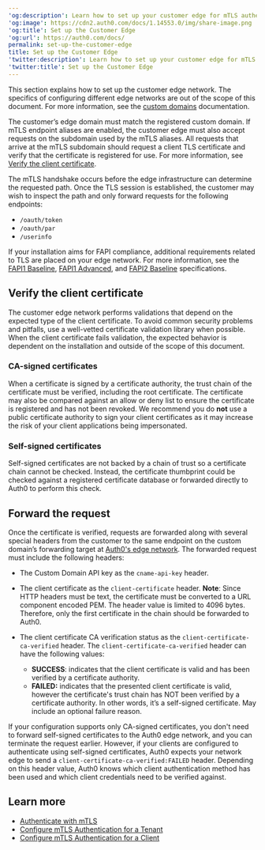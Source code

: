 ---
'og:description': Learn how to set up your customer edge for mTLS authentication.
'og:image': https://cdn2.auth0.com/docs/1.14553.0/img/share-image.png
'og:title': Set up the Customer Edge
'og:url': https://auth0.com/docs/
permalink: set-up-the-customer-edge
title: Set up the Customer Edge
'twitter:description': Learn how to set up your customer edge for mTLS authentication.
'twitter:title': Set up the Customer Edge
---
This section explains how to set up the customer edge network. The specifics of configuring different edge networks are out of the scope of this document. For more information, see the [custom domains](/docs/customize/custom-domains) documentation.

The customer’s edge domain must match the registered <Tooltip tip="Custom Domain: Third-party domain with a specialized, or vanity, name." cta="View Glossary" href="/docs/glossary?term=custom+domain">custom domain</Tooltip>. If mTLS endpoint aliases are enabled, the customer edge must also accept requests on the subdomain used by the mTLS aliases. All requests that arrive at the mTLS subdomain should request a client TLS certificate and verify that the certificate is registered for use. For more information, see [Verify the client certificate](#verify-the-client-certificate).

The mTLS handshake occurs before the edge infrastructure can determine the requested path. Once the TLS session is established, the customer may wish to inspect the path and only forward requests for the following endpoints:

* `/oauth/token`
* `/oauth/par`
* `/userinfo`

If your installation aims for FAPI compliance, additional requirements related to TLS are placed on your edge network. For more information, see the [FAPI1 Baseline](https://openid.net/specs/openid-financial-api-part-1-1_0.html#tls-and-dnssec-considerations), [FAPI1 Advanced](https://openid.net/specs/openid-financial-api-part-2-1_0.html#tls-considerations), and [FAPI2 Baseline](https://openid.net/specs/fapi-2_0-baseline.html#name-network-layer-protections) specifications.

## Verify the client certificate

The customer edge network performs validations that depend on the expected type of the client certificate. To avoid common security problems and pitfalls, use a well-vetted certificate validation library when possible. When the client certificate fails validation, the expected behavior is dependent on the installation and outside of the scope of this document.

### CA-signed certificates

When a certificate is signed by a certificate authority, the trust chain of the certificate must be verified, including the root certificate. The certificate may also be compared against an allow or deny list to ensure the certificate is registered and has not been revoked. We recommend you do **not** use a public certificate authority to sign your client certificates as it may increase the risk of your client applications being impersonated.

### Self-signed certificates

Self-signed certificates are not backed by a chain of trust so a certificate chain cannot be checked. Instead, the certificate thumbprint could be checked against a registered certificate database or forwarded directly to Auth0 to perform this check.

## Forward the request

Once the certificate is verified, requests are forwarded along with several special headers from the customer to the same endpoint on the custom domain’s forwarding target at [Auth0's edge network](/docs/customize/custom-domains/self-managed-certificates). The forwarded request must include the following headers:

* The Custom Domain API key as the `cname-api-key` header.
* The client certificate as the `client-certificate` header. **Note**: Since HTTP headers must be text, the certificate must be converted to a URL component encoded PEM. The header value is limited to 4096 bytes. Therefore, only the first certificate in the chain should be forwarded to Auth0.
* The client certificate CA verification status as the `client-certificate-ca-verified` header. The `client-certificate-ca-verified` header can have the following values:

  + **SUCCESS**: indicates that the client certificate is valid and has been verified by a certificate authority.
  + **FAILED:** indicates that the presented client certificate is valid, however the certificate's trust chain has NOT been verified by a certificate authority. In other words, it’s a self-signed certificate. May include an optional failure reason.

If your configuration supports only CA-signed certificates, you don't need to forward self-signed certificates to the Auth0 edge network, and you can terminate the request earlier. However, if your clients are configured to authenticate using self-signed certificates, Auth0 expects your network edge to send a `client-certificate-ca-verified:FAILED` header. Depending on this header value, Auth0 knows which client authentication method has been used and which client credentials need to be verified against.

## Learn more

* [Authenticate with mTLS](/docs/get-started/authentication-and-authorization-flow/authenticate-with-mtls)
* [Configure mTLS Authentication for a Tenant](/docs/get-started/applications/configure-mtls/configure-mtls-for-a-tenant)
* [Configure mTLS Authentication for a Client](/docs/get-started/applications/configure-mtls/configure-mtls-for-a-client)